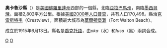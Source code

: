 {{Unreferenced|time=2019-02-01T07:38:07+00:00}}
{{Infobox U.S. County|
 county  = 奧卡魯沙縣|
 state = 佛羅里達州 |
 en county  = Okaloosa County|
 en state = Florida |
 seal =
|
 map = Okaloosa County Florida.png |
 founded = 1915年6月13日 |
 seat = [[Crestview,_Florida|Crestview]] | 
 area_total_sq_mi =1082 |
 area_land_sq_mi =936 |
 area_water_sq_mi =146 |
 area percentage = 13.53% |
 census yr = 2000|
 pop = 170498 |
 density_km2 =70|
 web = www.co.okaloosa.fl.us|
|}}
'''奧卡魯沙縣'''（{{lang-en|Okaloosa County}}）是[[美國|美國]][[佛羅里達州|佛羅里達州]]西部的一個縣，北臨[[亞拉巴馬州|亞拉巴馬州]]，南臨[[墨西哥灣|墨西哥灣]]。面積2,802平方公里。根據[[美國2000年人口普查|美國2000年人口普查]]，共有人口170,498。縣治[[克雷斯特韦_(佛罗里达州)|克雷斯特韦]]（Crestview），面積最大城市為[[华尔顿堡滩_(佛罗里达州)|華爾頓堡灘]]（Fort Walton Beach）。

成立於1915年6月13日。縣名是[[喬克托語|喬克托語]]，由''oka''（水）和''lusa''（黑）兩詞合成。

{{奧卡魯沙縣 (佛羅里達州)}}
{{Florida}}
{{Florida-stub}}

[[Category:佛羅里達州行政區劃|O]]
[[Category:1915年建立的聚居地|O]]